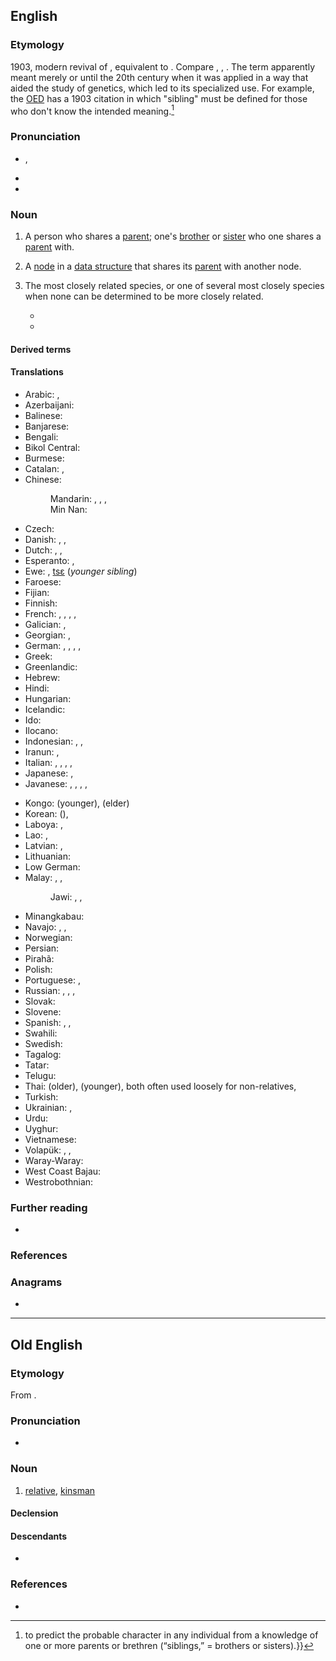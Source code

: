 ==English==

===Etymology===
1903, modern revival of {{bor|en|ang|sibling|t=relative, a relation, kinsman}}, equivalent to {{suffix|en|sib|ling}}. Compare {{cog|enm|sib}}, {{m|enm|sibbe|t=relative; kinsman}}, {{cog|de|Sippe}}. The term apparently meant merely {{m|en|kin}} or {{m|en|relative}} until the 20th century when it was applied in a way that aided the study of genetics, which led to its specialized use. For example, the [[w:Oxford English Dictionary|OED]] has a 1903 citation in which "sibling" must be defined for those who don't know the intended meaning.<ref>{{cite-journal
|year=1903
|author=Karl Pearson
|authorlink=Karl Pearson
|author2=Alice Lee
|authorlink2=Alice Lee (mathematician)
|work=Biometrika
|title=On the laws of inheritance in man
|volume=2
|issue=4
|page=369
|pageurl=https://archive.org/details/blumenzeitung13hssl/page/369
|passage=These [calculations] will enable us {{...}} to predict the probable character in any individual from a knowledge of one or more parents or brethren (“siblings,” = brothers or sisters).}}</ref>

===Pronunciation===
* {{enPR|sĭbʹ-lĭng}}, {{IPA|en|/ˈsɪblɪŋ/}}
* {{rhymes|en|ɪblɪŋ|ɪŋ}}
* {{hyphenation|en|sib|ling}}

===Noun===
{{en-noun}}

# A person who shares a [[parent]]; one's [[brother]] or [[sister]] who one shares a [[parent]] with.
#: {{ux|en|None of my '''siblings''' are married yet.}}
# {{lb|en|comptheory}} A [[node]] in a [[data structure]] that shares its [[parent]] with another node.
# {{lb|en|taxonomy}} The most closely related species, or one of several most closely species when none can be determined to be more closely related.
#* {{quote-journal|en|date=April 1, 1990|journal=Genetics|volume=124|issue=4|pages=909-920|author=P. Hutter et al.|title=A genetic basis for the inviability of hybrids between sibling species of Drosophila|url=https://www.genetics.org/content/124/4/909.short|passage=''D. simulans'', ''D. mauritiana'' and ''D. sechellia'' (which we will call “the '''siblings'''” when we do not need to distinguish among them) have homosequential polytene chromosome banding patterns differing from those of ''D. melanogaster'' by one long inversion on chromosome arm ''3R'' and a few much smaller inversions.}}
#* {{quote-journal|en|date=November 26, 2015|doi=10.3897/zookeys.540.9791|journal=ZooKeys|volume=540|pages=211-237|author=Lucie Vaníčková et al.|title=Current knowledge of the species complex ''Anastrepha fraterculus'' (Diptera, Tephritidae) in Brazil|passage=Bush suggested that this difference might represent a case of chromosomal polymorphism or, more likely, '''sibling''' species.}}

====Derived terms====
{{der4|en
|adoptive sibling
|foster sibling
|full-sibling
|half-sibling
|little sibling
|milk sibling
|nibling
|sibling-in-law
|siblinged
|siblinghood
|siblingless
|siblinglike
|siblingly
|siblingship
|stepsibling}}

====Translations====
{{trans-top|person who shares same parents}}
* Arabic: {{t+|ar|شَقِيق|m}}, {{t|ar|شَقِيقَة|f}}
* Azerbaijani: {{t+|az|qardaş}}
* Balinese: {{t|ban|adi}} {{qualifier|younger}}
* Banjarese: {{t|bjn|dangsanak}}
* Bengali: {{t|bn|সহোদর}}
* Bikol Central: {{t|bcl|tugang}}
* Burmese: {{t+|my|မောင်နှမ}}
* Catalan: {{t+|ca|germà|m}}, {{t+|ca|germana|f}}
* Chinese:
*: Mandarin: {{t+|cmn|兄弟姐妹|tr=xiōngdì jiěmèi|sc=Hani}}, {{t+|cmn|兄弟|tr=xiōngdì|sc=Hani}} {{qualifier|brother(s)}}, {{t+|cmn|姐妹|tr=jiěmèi|sc=Hani}} {{qualifier|sister(s)}}, {{t+|cmn|同胞|tr=tóngbāo}}
*: Min Nan: {{t+|nan|兄弟姊妹|tr=hiaⁿ-tī-chí-mōe, hiaⁿ-tī-chí-moāi|sc=Hani}}
* Czech: {{t+|cs|sourozenec|m}}
* Danish: {{t+|da|bror|c}}, {{t+|da|søster|c}}, {{t+|da|søskende|c-p}}
* Dutch: {{t+|nl|brus|m|f}}, {{t|nl|[[broer]]/[[broeder]]|m}}, {{t|nl|[[zus]]/[[zuster]]|f}}
* Esperanto: {{t|eo|gefrato}}, {{t+|eo|gefratoj|p}}
* Ewe: {{t|ee|nɔvi}}, [[tsɛ]] (''younger sibling'')
* Faroese: {{t+|fo|systkin|n-p}}
* Fijian: {{t|fj|taci}} {{qualifier|younger}}
* Finnish: {{t+|fi|sisarus}}
* French: {{t|fr|frère et sœur|m|p}}, {{t+|fr|adelphe|m|f}}, {{t+|fr|fratrie|f}}, {{t+|fr|germain|m}}, {{t+|fr|sibling|m}}
* Galician: {{t|gl|irmán|m}}, {{t|gl|irmá|f}}
* Georgian: {{t|ka|დედმამიშვილი|sc=Geor}}, {{t|ka|და-ძმა}}
* German: {{t+|de|Geschwisterchen|n}}, {{t+|de|Geschwisterkind|n}}, {{t+|de|Bruder}} {{qual|male sibling, brother}}, {{t+|de|Schwester}} {{qual|female sibling, sister}}, {{t+|de|Geschwister|p}}
* Greek: {{t+|el|αδέλφι}}
* Greenlandic: {{t|kl|qatanngut}}
* Hebrew: {{t|he|אַחַאי|m}}
* Hindi: {{t+|hi|सहोदर|m}}
* Hungarian: {{t+|hu|testvér}}
* Icelandic: {{t+|is|systkin|n-p}}
* Ido: {{t+|io|frato}}
* Ilocano: {{t|ilo|kabsat}}
* Indonesian: {{t+|id|kakak}} {{qualifier|older}}, {{t+|id|adik}} {{qualifier|younger}}, {{t+|id|saudara}} {{qualifier|regardless of age}}
* Iranun: {{t|ill|ari}} {{qualifier|younger}}, {{t|ill|dadi'}} {{qualifier|younger}}
* Italian: {{t+|it|fratello|m}}, {{t+|it|sorella|f}}, {{t+|it|parente}}, {{t+|it|congiunto|m}}, {{t+|it|consanguineo}}
* Japanese: {{t+|ja|兄弟|tr=きょうだい, kyōdai|sc=Jpan}}{{t+|ja|兄弟姉妹|tr=きょうだいしまい, kyōdai shimai}}, {{t+|ja|同胞|tr=どうほう, dōhō}}
* Javanese: {{t+|jv|sadulur}} {{qualifier|regardless of age}}, {{t|jv|sadhèrèk}} {{qualifier|regardless of age}}, {{t+|jv|adhi}} {{qualifier|younger}}, {{t+|jv|rayi}} {{qualifier|younger}}, {{t|jv|ari}} {{qualifier|younger}}
{{trans-mid}}
* Kongo: {{t|kg|lêki}} (younger), {{t|kg|yaya}} (elder)
* Korean: {{t+|ko|형제}} ({{t+|ko|兄弟}}), {{t|ko|형제자매}}
* Laboya: {{t|lmy|ali}} {{qualifier|younger}}, {{t|lmy|kaiya}} {{qualifier|older}}
* Lao: {{t|lo|ອ້າຽນ້ອຽ|tr=’āi nǭi}}, {{t|lo|ອ້າຍນ້ອງ}}
* Latvian: {{t+|lv|brālis|m}}, {{t+|lv|māsa|f}}
* Lithuanian: {{t|lt|brolija|f}}
* Low German: {{t|nds|Bölkenkind|n}}
* Malay: {{t+|ms|abang}} {{qualifier|older, male}}, {{t+|ms|kakak}} {{qualifier|older}}, {{t+|ms|adik}} {{qualifier|younger}}
*: Jawi: {{t+|ms|ابڠ|sc=Arab}} {{qualifier|older, male}}, {{t|ms|کاکق|sc=Arab}} {{qualifier|older}}, {{t|ms|اديق|sc=Arab}} {{qualifier|younger}}
* Minangkabau: {{t|min|dunsanak}}
* Navajo: {{t|nv|bił hajííjééʼ|p}} {{qualifier|blood siblings sharing the mother}}, {{t|nv|hakʼis}} {{qualifier|same sex as you}}, {{t|nv|halah}} {{qualifier|opposite sex from you}}
* Norwegian: {{t+|no|søsken|n}}
* Persian: {{t|fa|هم‌نیا|tr=ham-niâ}}
* Pirahã: {{t|myp|’ahaigí–gíi }}
* Polish: {{t+|pl|rodzeństwo|n}}
* Portuguese: {{t+|pt|irmão}}, {{t+|pt|irmã}}
* Russian: {{t+|ru|брат|m}} {{qualifier|brother}}, {{t+|ru|сестра́|f}} {{qualifier|sister}}, {{t+|ru|си́блинг|m|sc=Cyrl}} {{qualifier|neologism, rare}}, {{t+|ru|сибс|m}}
* Slovak: {{t+|sk|súrodenec|m}}
* Slovene: {{t|sl|sorojenec|m}}
* Spanish: {{t+|es|hermano|m}}, {{t+|es|hermana|f}}, {{t+|es|hermane|m|f}} {{qualifier|neologism}}
* Swahili: {{t+|sw|ndugu|c9|c0}}
* Swedish: {{t+|sv|syskon|n}}
* Tagalog: {{t+|tl|kapatid}}
* Tatar: {{t+|tt|кардәш}}
* Telugu: {{t+|te|తోబుట్టువు}}
* Thai: {{t+|th|พี่}} (older), {{t+|th|น้อง}} (younger), both often used loosely for non-relatives, {{t+|th|พี่น้อง}}
* Turkish: {{t+|tr|kardeş}}
* Ukrainian: {{t|uk|суро́дженець|m|sc=Cyrl}}, {{t|uk|родже́нство|n|sc=Cyrl}}
* Urdu: {{t|ur|سہودر|m|tr=sahodar}}
* Uyghur: {{t+|ug|قېرىنداش}}
* Vietnamese: {{t|vi|anh chị em}}
* Volapük: {{qualifier|♂♀}} {{t+|vo|gem}}, {{qualifier|♂}} {{t+|vo|higem}}, {{qualifier|♀}} {{t+|vo|jigem}}
* Waray-Waray: {{t|war|bug-to}}
* West Coast Bajau: {{t|bdr|adi'}} {{qualifier|younger}}
* Westrobothnian: {{t|gmq-bot|söskan|n}}
{{trans-bottom}}

===Further reading===
* {{pedialite}}

===References===
<references/>

{{C|en|Family members}}

===Anagrams===
* {{anagrams|en|a=bgiilns|Giblins}}

----

==Old English==

===Etymology===
From {{suffix|ang|sibb|ling}}.

===Pronunciation===
* {{ang-IPA|sibling}}

===Noun===
{{ang-noun|m}}

# {{topics|ang|Family members}} [[relative]], [[kinsman]]

====Declension====
{{ang-decl-noun-a-m|sibling}}

====Descendants====
* {{desc|en|sibling|bor=1}}

===References===
* {{R:ang:BT|sibling|ref=027589}}
